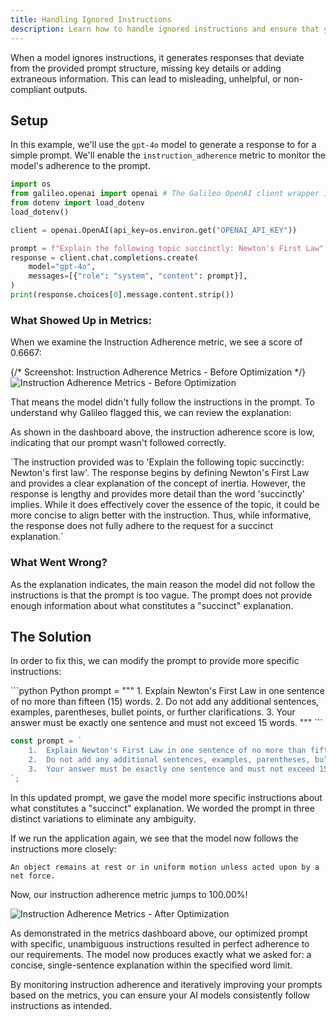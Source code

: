 ```yaml
---
title: Handling Ignored Instructions
description: Learn how to handle ignored instructions and ensure that your AI models follow your instructions.
---
```



When a model ignores instructions, it generates responses that deviate from the provided prompt structure, missing key details or adding extraneous information. This can lead to misleading, unhelpful, or non-compliant outputs.

## Setup

In this example, we'll use the `gpt-4o` model to generate a response to for a simple prompt. We'll enable the `instruction_adherence` metric to monitor the model's adherence to the prompt.

```python
import os
from galileo.openai import openai # The Galileo OpenAI client wrapper is all you need!
from dotenv import load_dotenv
load_dotenv()

client = openai.OpenAI(api_key=os.environ.get("OPENAI_API_KEY"))

prompt = f"Explain the following topic succinctly: Newton's First Law"
response = client.chat.completions.create(
    model="gpt-4o",
    messages=[{"role": "system", "content": prompt}],
)
print(response.choices[0].message.content.strip())
```

### What Showed Up in Metrics:

When we examine the Instruction Adherence metric, we see a score of 0.6667:

{/* Screenshot: Instruction Adherence Metrics - Before Optimization */}
![Instruction Adherence Metrics - Before Optimization](/images/g2/chatbot-low-instruction-adherence-metric.png)

That means the model didn't fully follow the instructions in the prompt.
To understand why Galileo flagged this, we can review the explanation:

As shown in the dashboard above, the instruction adherence score is low, indicating that our prompt wasn't followed correctly.

<Card>
  <ResponseField name="Metric Explanation">
    `The instruction provided was to 'Explain the following topic succinctly:
    Newton's first law'. The response begins by defining Newton's First Law and
    provides a clear explanation of the concept of inertia. However, the
    response is lengthy and provides more detail than the word 'succinctly'
    implies. While it does effectively cover the essence of the topic, it could
    be more concise to align better with the instruction. Thus, while
    informative, the response does not fully adhere to the request for a
    succinct explanation.`
  </ResponseField>

</Card>

### What Went Wrong?

As the explanation indicates, the main reason the model did not follow the instructions is that the prompt is too vague. The prompt does not provide enough information about what constitutes a "succinct" explanation.

## The Solution

In order to fix this, we can modify the prompt to provide more specific instructions:

<CodeGroup>
```python Python
prompt = """
	1.	Explain Newton's First Law in one sentence of no more than fifteen (15) words.
	2.	Do not add any additional sentences, examples, parentheses, bullet points, or further clarifications.
	3.	Your answer must be exactly one sentence and must not exceed 15 words.
"""
```

```typescript TypeScript
const prompt = `
	1.	Explain Newton's First Law in one sentence of no more than fifteen (15) words.
	2.	Do not add any additional sentences, examples, parentheses, bullet points, or further clarifications.
	3.	Your answer must be exactly one sentence and must not exceed 15 words.
`;
```

</CodeGroup>

In this updated prompt, we gave the model more specific instructions about what constitutes a "succinct" explanation. We worded the prompt in three distinct variations to eliminate any ambiguity.

If we run the application again, we see that the model now follows the instructions more closely:

```
An object remains at rest or in uniform motion unless acted upon by a net force.
```

Now, our instruction adherence metric jumps to 100.00%!

![Instruction Adherence Metrics - After Optimization](/images/g2/chatbot-trace-improvement.png)

As demonstrated in the metrics dashboard above, our optimized prompt with specific, unambiguous instructions resulted in perfect adherence to our requirements. The model now produces exactly what we asked for: a concise, single-sentence explanation within the specified word limit.

By monitoring instruction adherence and iteratively improving your prompts based on the metrics, you can ensure your AI models consistently follow instructions as intended.
